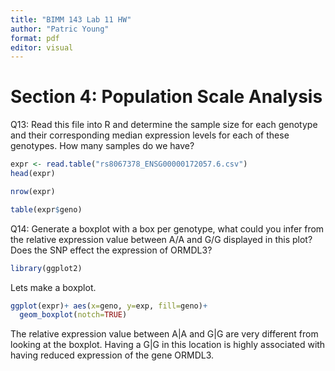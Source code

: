 ```yaml
---
title: "BIMM 143 Lab 11 HW"
author: "Patric Young"
format: pdf
editor: visual
---
```


# Section 4: Population Scale Analysis

Q13: Read this file into R and determine the sample size for each genotype and their corresponding median expression levels for each of these genotypes. How many samples do we have?

```r
expr <- read.table("rs8067378_ENSG00000172057.6.csv")
head(expr)
```

```r
nrow(expr)
```

```r
table(expr$geno)
```

Q14: Generate a boxplot with a box per genotype, what could you infer from the relative expression value between A/A and G/G displayed in this plot? Does the SNP effect the expression of ORMDL3?

```r
library(ggplot2)

```

Lets make a boxplot.

```r
ggplot(expr)+ aes(x=geno, y=exp, fill=geno)+
  geom_boxplot(notch=TRUE)
```

The relative expression value between A\|A and G\|G are very different from looking at the boxplot. Having a G\|G in this location is highly associated with having reduced expression of the gene ORMDL3.
